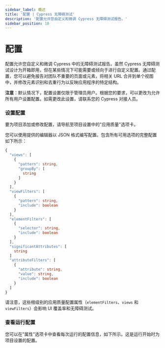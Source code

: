 ```yaml
---
sidebar_label: 概述
title: '配置 | Cypress 无障碍测试'
description: '配置允许您自定义和微调 Cypress 无障碍测试报告。'
sidebar_position: 10
---
```


<ProductHeading product="accessibility" />

# 配置

配置允许您自定义和微调 Cypress 中的无障碍测试报告。虽然 Cypress 无障碍测试设计为开箱即用，但在某些情况下可能需要或倾向于进行自定义配置。通过配置，您可以避免报告对团队不重要的页面或元素，将相关 URL 合并到单个视图中，并修改元素识别和去重行为以反映应用程序的特定结构。

**注意**：默认情况下，配置设置仅限于管理员用户。根据您的要求，可以更改为允许所有用户设置配置。如需更改此设置，请联系您的 Cypress 对接人员。

### 设置配置

要为项目添加或修改配置，请导航至项目设置中的"应用质量"选项卡。

<DocsImage
  src="/img/accessibility/configuration/cypress-accessibility-configuration-editor.png"
  alt="Cypress Cloud 用户界面显示配置编辑器"
/>

您可以使用提供的编辑器以 JSON 格式编写配置。包含所有可用选项的完整配置如下所示：

```typescript
{
  "views": [
    {
      "pattern": string,
      "groupBy": [
        string
      ]
    }
  ],
  "viewFilters": [
    {
      "pattern": string,
      "include": boolean
    }
  ],
  "elementFilters": [
    {
      "selector": string,
      "include": boolean
    }
  ],
  "significantAttributes": [
    string
  ]
  "attributeFilters": [
    {
      "attribute": string,
      "value": string,
      "include": boolean
    }
  ]
}
```

请注意，这些根级别的应用质量配置属性（`elementFilters`、`views` 和 `viewFilters`）会影响 UI 覆盖率和无障碍测试。

### 查看运行配置

您可以在"属性"选项卡中查看每次运行的配置信息，如下所示。这是运行开始时为项目设置的配置。

<DocsImage
  src="/img/accessibility/configuration/cypress-cloud-properties-tab-application-quality-config.png"
  alt="运行属性选项卡底部显示应用质量配置部分"
/>